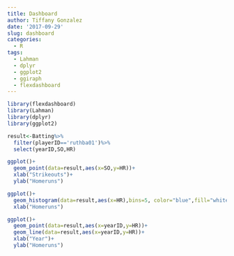 ```yaml
---
title: Dashboard
author: Tiffany Gonzalez
date: '2017-09-29'
slug: dashboard
categories:
  - R
tags:
  - Lahman
  - dplyr
  - ggplot2
  - ggiraph
  - flexdashboard
---
```


```r
library(flexdashboard)
library(Lahman)
library(dplyr)
library(ggplot2)

result<-Batting%>%
  filter(playerID=='ruthba01')%>%
  select(yearID,SO,HR)
```

```r
ggplot()+
  geom_point(data=result,aes(x=SO,y=HR))+
  xlab("Strikeouts")+
  ylab("Homeruns")
```

```r
ggplot()+
  geom_histogram(data=result,aes(x=HR),bins=5, color="blue",fill="white")+
  xlab("Homeruns")
```

```r
ggplot()+
  geom_point(data=result,aes(x=yearID,y=HR))+
  geom_line(data=result,aes(x=yearID,y=HR))+
  xlab("Year")+
  ylab("Homeruns")
```